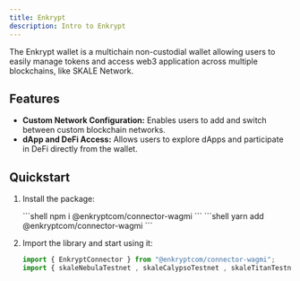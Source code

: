 ```yaml
---
title: Enkrypt
description: Intro to Enkrypt
---
```



The Enkrypt wallet is a multichain non-custodial wallet allowing users to easily manage tokens and access web3 application across multiple blockchains, like SKALE Network.

<CardGrid>
  <LinkCard title="Website" href="https://www.enkrypt.com/" />
  <LinkCard title="Documentation" href="https://myetherwallet.gitbook.io/enkrypt-documentation" />
  <LinkCard title="Recipe" description="Not ready yet but is coming very soon!"/>
</CardGrid>


## Features

- **Custom Network Configuration:** Enables users to add and switch between custom blockchain networks.  
- **dApp and DeFi Access:** Allows users to explore dApps and participate in DeFi directly from the wallet.  


## Quickstart

<Steps>

1. Install the package:

    <Tabs>
        <TabItem label="npm">
        ```shell
        npm i @enkryptcom/connector-wagmi
        ```
        </TabItem>
        <TabItem label="yarn">
        ```shell
        yarn add @enkryptcom/connector-wagmi
        ```
        </TabItem>
    </Tabs>

2. Import the library and start using it:

    ```ts
    import { EnkryptConnector } from "@enkryptcom/connector-wagmi";
    import { skaleNebulaTestnet , skaleCalypsoTestnet , skaleTitanTestnet , skaleEuropaTestnet } from "wagmi/chains";
    ```
</Steps>

